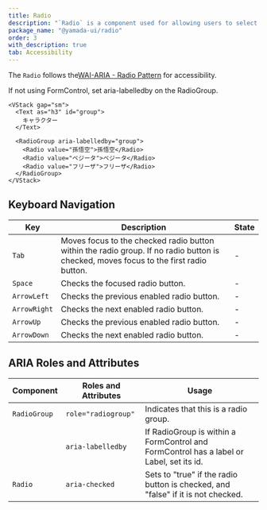 ```yaml
---
title: Radio
description: "`Radio` is a component used for allowing users to select one option from multiple choices."
package_name: "@yamada-ui/radio"
order: 3
with_description: true
tab: Accessibility
---
```


The `Radio` follows the[WAI-ARIA - Radio Pattern](https://www.w3.org/WAI/ARIA/apg/patterns/radio) for accessibility.

If not using FormControl, set aria-labelledby on the RadioGroup.

```tsx live=false
<VStack gap="sm">
  <Text as="h3" id="group">
    キャラクター
  </Text>

  <RadioGroup aria-labelledby="group">
    <Radio value="孫悟空">孫悟空</Radio>
    <Radio value="ベジータ">ベジータ</Radio>
    <Radio value="フリーザ">フリーザ</Radio>
  </RadioGroup>
</VStack>
```

## Keyboard Navigation

| Key          | Description                                                                                                                           | State |
| ------------ | ------------------------------------------------------------------------------------------------------------------------------------- | ----- |
| `Tab`        | Moves focus to the checked radio button within the radio group. If no radio button is checked, moves focus to the first radio button. | -     |
| `Space`      | Checks the focused radio button.                                                                                                      | -     |
| `ArrowLeft`  | Checks the previous enabled radio button.                                                                                             | -     |
| `ArrowRight` | Checks the next enabled radio button.                                                                                                 | -     |
| `ArrowUp`    | Checks the previous enabled radio button.                                                                                             | -     |
| `ArrowDown`  | Checks the next enabled radio button.                                                                                                 | -     |

## ARIA Roles and Attributes

| Component    | Roles and Attributes | Usage                                                                                   |
| ------------ | -------------------- | --------------------------------------------------------------------------------------- |
| `RadioGroup` | `role="radiogroup"`  | Indicates that this is a radio group.                                                   |
|              | `aria-labelledby`    | If RadioGroup is within a FormControl and FormControl has a label or Label, set its id. |
| `Radio`      | `aria-checked`       | Sets to "true" if the radio button is checked, and "false" if it is not checked.        |
